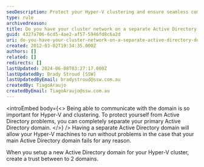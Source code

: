 ```yaml
---
seoDescription: Protect your Hyper-V clustering and ensure seamless communication by setting up a separate Active Directory domain with trust between the two.
type: rule
archivedreason:
title: Do you have your cluster network on a separate Active Directory domain?
guid: 4327a706-6cd5-4ae2-af57-5946fd8c6a2d
uri: do-you-have-your-cluster-network-on-a-separate-active-directory-domain
created: 2012-03-02T19:34:35.000Z
authors: []
related: []
redirects: []
lastUpdated: 2024-06-08T03:27:17.000Z
lastUpdatedBy: Brady Stroud [SSW]
lastUpdatedByEmail: bradystroud@ssw.com.au
createdBy: TiagoAraujo
createdByEmail: TiagoAraujo@ssw.com.au
---
```


<introEmbed
  body={<>
Being able to communicate with the domain is so important for Hyper-V and clustering. To protect yourself from Active Directory problems, you can completely separate your primary Active Directory domain.
  </>}
/>
Having a separate Active Directory domain will allow your Hyper-V machines to run without problems in the case that your main Active Directory domain fails for any reason.

When you setup a new Active Directory domain for your Hyper-V cluster, create a trust between to 2 domains.
